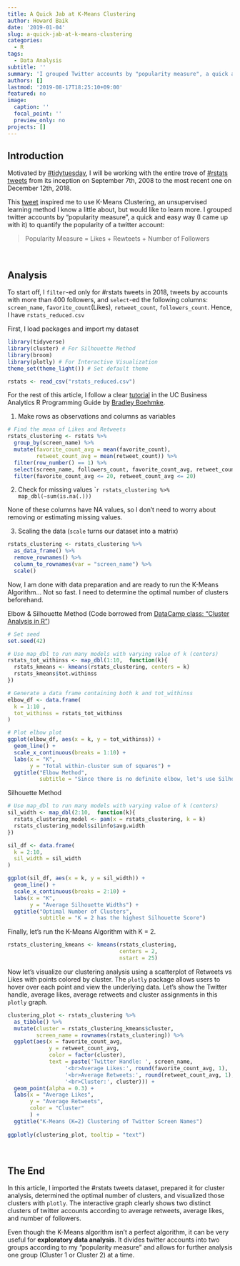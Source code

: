 ```yaml
---
title: A Quick Jab at K-Means Clustering
author: Howard Baik
date: '2019-01-04'
slug: a-quick-jab-at-k-means-clustering
categories:
  - R
tags:
  - Data Analysis
subtitle: ''
summary: 'I grouped Twitter accounts by "popularity measure", a quick and easy way (I came up with it) to quantify the popularity of a twitter account'
authors: []
lastmod: '2019-08-17T18:25:10+09:00'
featured: no
image:
  caption: ''
  focal_point: ''
  preview_only: no
projects: []
---
```



## Introduction

Motivated by [#tidytuesday](https://github.com/rfordatascience/tidytuesday), I will be working with the entire trove of [#rstats tweets](https://github.com/rfordatascience/tidytuesday/tree/master/data/2019/2019-01-01) from its inception on September 7th, 2008 to the most recent one on December 12th, 2018. 

This [tweet](https://twitter.com/robert_squared/status/1080526950245060608) inspired me to use K-Means Clustering, an unsupervised learning method I know a little about, but would like to learn more. I grouped twitter accounts by "popularity measure", a quick and easy way (I came up with it) to quantify the popularity of a twitter account:

> Popularity Measure = Likes + Rewteets + Number of Followers

<br>

## Analysis

To start off, I `filter`-ed only for #rstats tweets in 2018, tweets by accounts with more than 400 followers, and `select`-ed the following columns: `screen_name`, `favorite_count`(Likes), `retweet_count`, `followers_count`. Hence, I have `rstats_reduced.csv` 

First, I load packages and import my dataset
```r
library(tidyverse)
library(cluster) # For Silhouette Method
library(broom)
library(plotly) # For Interactive Visualization
theme_set(theme_light()) # Set default theme

rstats <- read_csv("rstats_reduced.csv")
```

For the rest of this article, I follow a clear [tutorial](https://uc-r.github.io/kmeans_clustering) in the UC Business Analytics R Programming Guide by [Bradley Boehmke](https://twitter.com/bradleyboehmke).

1. Make rows as observations and columns as variables
```r
# Find the mean of Likes and Retweets
rstats_clustering <- rstats %>% 
  group_by(screen_name) %>% 
  mutate(favorite_count_avg = mean(favorite_count),
         retweet_count_avg = mean(retweet_count)) %>% 
  filter(row_number() == 1) %>% 
  select(screen_name, followers_count, favorite_count_avg, retweet_count_avg) %>% 
  filter(favorite_count_avg <= 20, retweet_count_avg <= 20)
```

2. Check for missing values
````r
rstats_clustering %>% 
  map_dbl(~sum(is.na(.)))
```

None of these columns have NA values, so I don't need to worry about removing or estimating missing values.


3. Scaling the data (`scale` turns our dataset into a matrix)

```r
rstats_clustering <- rstats_clustering %>% 
  as_data_frame() %>% 
  remove_rownames() %>% 
  column_to_rownames(var = "screen_name") %>% 
  scale()
```

Now, I am done with data preparation and are ready to run the K-Means Algorithm... Not so fast. I need to determine the optimal number of clusters beforehand.

Elbow & Silhouette Method (Code borrowed from [DataCamp class: "Cluster Analysis in R"](https://www.datacamp.com/courses/cluster-analysis-in-r))
```r
# Set seed
set.seed(42)

# Use map_dbl to run many models with varying value of k (centers)
rstats_tot_withinss <- map_dbl(1:10,  function(k){
  rstats_kmeans <- kmeans(rstats_clustering, centers = k)
  rstats_kmeans$tot.withinss
})

# Generate a data frame containing both k and tot_withinss
elbow_df <- data.frame(
  k = 1:10 ,
  tot_withinss = rstats_tot_withinss
)

# Plot elbow plot
ggplot(elbow_df, aes(x = k, y = tot_withinss)) +
  geom_line() +
  scale_x_continuous(breaks = 1:10) +
  labs(x = "K",
       y = "Total within-cluster sum of squares") +
  ggtitle("Elbow Method",
          subtitle = "Since there is no definite elbow, let's use Silhouette Method")
```


Silhouette Method
```r
# Use map_dbl to run many models with varying value of k (centers)
sil_width <- map_dbl(2:10,  function(k){
  rstats_clustering_model <- pam(x = rstats_clustering, k = k)
  rstats_clustering_model$silinfo$avg.width
})

sil_df <- data.frame(
  k = 2:10,
  sil_width = sil_width
)

ggplot(sil_df, aes(x = k, y = sil_width)) +
  geom_line() +
  scale_x_continuous(breaks = 2:10) +
  labs(x = "K",
       y = "Average Silhouette Widths") +
  ggtitle("Optimal Number of Clusters",
          subtitle = "K = 2 has the highest Silhouette Score")
```


Finally, let's run the K-Means Algorithm with K = 2.

```r
rstats_clustering_kmeans <- kmeans(rstats_clustering,
                                   centers = 2,
                                   nstart = 25)
```

Now let's visualize our clustering analysis using a scatterplot of Retweets vs Likes with points colored by cluster. The `plotly` package allows users to hover over each point and view the underlying data. Let's show the Twitter handle, average likes, average retweets and cluster assignments in this `plotly` graph.

```r
clustering_plot <- rstats_clustering %>% 
  as_tibble() %>% 
  mutate(cluster = rstats_clustering_kmeans$cluster,
         screen_name = rownames(rstats_clustering)) %>% 
  ggplot(aes(x = favorite_count_avg,
             y = retweet_count_avg,
             color = factor(cluster),
             text = paste('Twitter Handle: ', screen_name,
                  '<br>Average Likes:', round(favorite_count_avg, 1), 
                  '<br>Average Retweets:', round(retweet_count_avg, 1),
                  '<br>Cluster:', cluster))) +
  geom_point(alpha = 0.3) +
  labs(x = "Average Likes",
       y = "Average Retweets",
       color = "Cluster"
       ) +
  ggtitle("K-Means (K=2) Clustering of Twitter Screen Names")
  
ggplotly(clustering_plot, tooltip = "text")
```

<br>

## The End

In this article, I imported the #rstats tweets dataset, prepared it for cluster analysis, determined the optimal number of clusters, and visualized those clusters with `plotly`. The interactive graph clearly shows two distinct clusters of twitter accounts according to average retweets, average likes, and number of followers. 

Even though the K-Means algorithm isn't a perfect algorithm, it can be very useful for **exploratory data analysis**. It divides twitter accounts into two groups according to my "popularity measure" and allows for further analysis one group (Cluster 1 or Cluster 2) at a time.


